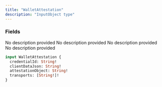 ```yaml
---
title: "WalletAttestation"
description: "InputObject type"
---
```


### Fields

<ResponseField name="credentialId" type="String!" required>
  No description provided
</ResponseField>

<ResponseField name="clientDataJson" type="String!" required>
  No description provided
</ResponseField>

<ResponseField name="attestationObject" type="String!" required>
  No description provided
</ResponseField>

<ResponseField name="transports" type="[String!]!" required>
  No description provided
</ResponseField>


```graphql WalletAttestation
input WalletAttestation {
  credentialId: String!
  clientDataJson: String!
  attestationObject: String!
  transports: [String!]!
}
```
